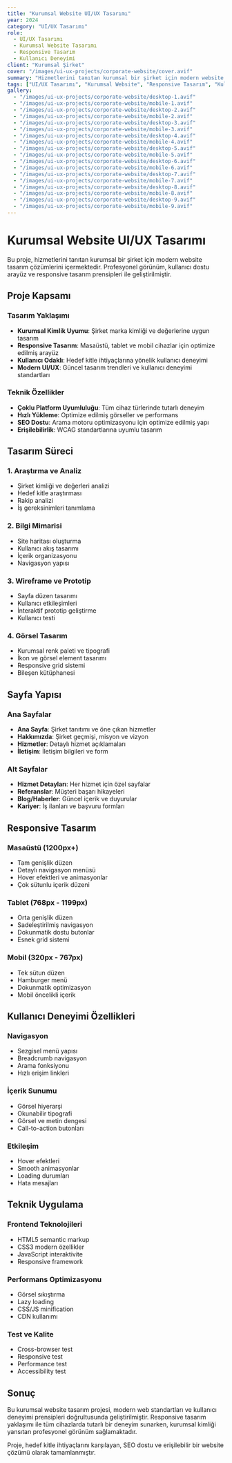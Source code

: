 ```yaml
---
title: "Kurumsal Website UI/UX Tasarımı"
year: 2024
category: "UI/UX Tasarımı"
role:
  - UI/UX Tasarımı
  - Kurumsal Website Tasarımı
  - Responsive Tasarım
  - Kullanıcı Deneyimi
client: "Kurumsal Şirket"
cover: "/images/ui-ux-projects/corporate-website/cover.avif"
summary: "Hizmetlerini tanıtan kurumsal bir şirket için modern website tasarımı. Responsive tasarım, kullanıcı dostu arayüz ve profesyonel görünüm odaklı çözümler."
tags: ["UI/UX Tasarımı", "Kurumsal Website", "Responsive Tasarım", "Kullanıcı Arayüzü", "Kullanıcı Deneyimi", "Web Tasarımı"]
gallery:
  - "/images/ui-ux-projects/corporate-website/desktop-1.avif"
  - "/images/ui-ux-projects/corporate-website/mobile-1.avif"
  - "/images/ui-ux-projects/corporate-website/desktop-2.avif"
  - "/images/ui-ux-projects/corporate-website/mobile-2.avif"
  - "/images/ui-ux-projects/corporate-website/desktop-3.avif"
  - "/images/ui-ux-projects/corporate-website/mobile-3.avif"
  - "/images/ui-ux-projects/corporate-website/desktop-4.avif"
  - "/images/ui-ux-projects/corporate-website/mobile-4.avif"
  - "/images/ui-ux-projects/corporate-website/desktop-5.avif"
  - "/images/ui-ux-projects/corporate-website/mobile-5.avif"
  - "/images/ui-ux-projects/corporate-website/desktop-6.avif"
  - "/images/ui-ux-projects/corporate-website/mobile-6.avif"
  - "/images/ui-ux-projects/corporate-website/desktop-7.avif"
  - "/images/ui-ux-projects/corporate-website/mobile-7.avif"
  - "/images/ui-ux-projects/corporate-website/desktop-8.avif"
  - "/images/ui-ux-projects/corporate-website/mobile-8.avif"
  - "/images/ui-ux-projects/corporate-website/desktop-9.avif"
  - "/images/ui-ux-projects/corporate-website/mobile-9.avif"
---
```


# Kurumsal Website UI/UX Tasarımı

Bu proje, hizmetlerini tanıtan kurumsal bir şirket için modern website tasarım çözümlerini içermektedir. Profesyonel görünüm, kullanıcı dostu arayüz ve responsive tasarım prensipleri ile geliştirilmiştir.

## Proje Kapsamı

### Tasarım Yaklaşımı
- **Kurumsal Kimlik Uyumu**: Şirket marka kimliği ve değerlerine uygun tasarım
- **Responsive Tasarım**: Masaüstü, tablet ve mobil cihazlar için optimize edilmiş arayüz
- **Kullanıcı Odaklı**: Hedef kitle ihtiyaçlarına yönelik kullanıcı deneyimi
- **Modern UI/UX**: Güncel tasarım trendleri ve kullanıcı deneyimi standartları

### Teknik Özellikler
- **Çoklu Platform Uyumluluğu**: Tüm cihaz türlerinde tutarlı deneyim
- **Hızlı Yükleme**: Optimize edilmiş görseller ve performans
- **SEO Dostu**: Arama motoru optimizasyonu için optimize edilmiş yapı
- **Erişilebilirlik**: WCAG standartlarına uyumlu tasarım

## Tasarım Süreci

### 1. Araştırma ve Analiz
- Şirket kimliği ve değerleri analizi
- Hedef kitle araştırması
- Rakip analizi
- İş gereksinimleri tanımlama

### 2. Bilgi Mimarisi
- Site haritası oluşturma
- Kullanıcı akış tasarımı
- İçerik organizasyonu
- Navigasyon yapısı

### 3. Wireframe ve Prototip
- Sayfa düzen tasarımı
- Kullanıcı etkileşimleri
- İnteraktif prototip geliştirme
- Kullanıcı testi

### 4. Görsel Tasarım
- Kurumsal renk paleti ve tipografi
- İkon ve görsel element tasarımı
- Responsive grid sistemi
- Bileşen kütüphanesi

## Sayfa Yapısı

### Ana Sayfalar
- **Ana Sayfa**: Şirket tanıtımı ve öne çıkan hizmetler
- **Hakkımızda**: Şirket geçmişi, misyon ve vizyon
- **Hizmetler**: Detaylı hizmet açıklamaları
- **İletişim**: İletişim bilgileri ve form

### Alt Sayfalar
- **Hizmet Detayları**: Her hizmet için özel sayfalar
- **Referanslar**: Müşteri başarı hikayeleri
- **Blog/Haberler**: Güncel içerik ve duyurular
- **Kariyer**: İş ilanları ve başvuru formları

## Responsive Tasarım

### Masaüstü (1200px+)
- Tam genişlik düzen
- Detaylı navigasyon menüsü
- Hover efektleri ve animasyonlar
- Çok sütunlu içerik düzeni

### Tablet (768px - 1199px)
- Orta genişlik düzen
- Sadeleştirilmiş navigasyon
- Dokunmatik dostu butonlar
- Esnek grid sistemi

### Mobil (320px - 767px)
- Tek sütun düzen
- Hamburger menü
- Dokunmatik optimizasyon
- Mobil öncelikli içerik

## Kullanıcı Deneyimi Özellikleri

### Navigasyon
- Sezgisel menü yapısı
- Breadcrumb navigasyon
- Arama fonksiyonu
- Hızlı erişim linkleri

### İçerik Sunumu
- Görsel hiyerarşi
- Okunabilir tipografi
- Görsel ve metin dengesi
- Call-to-action butonları

### Etkileşim
- Hover efektleri
- Smooth animasyonlar
- Loading durumları
- Hata mesajları

## Teknik Uygulama

### Frontend Teknolojileri
- HTML5 semantic markup
- CSS3 modern özellikler
- JavaScript interaktivite
- Responsive framework

### Performans Optimizasyonu
- Görsel sıkıştırma
- Lazy loading
- CSS/JS minification
- CDN kullanımı

### Test ve Kalite
- Cross-browser test
- Responsive test
- Performance test
- Accessibility test

## Sonuç

Bu kurumsal website tasarım projesi, modern web standartları ve kullanıcı deneyimi prensipleri doğrultusunda geliştirilmiştir. Responsive tasarım yaklaşımı ile tüm cihazlarda tutarlı bir deneyim sunarken, kurumsal kimliği yansıtan profesyonel görünüm sağlamaktadır.

Proje, hedef kitle ihtiyaçlarını karşılayan, SEO dostu ve erişilebilir bir website çözümü olarak tamamlanmıştır.
